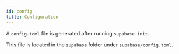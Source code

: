 ```yaml
---
id: config
title: Configuration
---
```


<!-- AUTOGENERATED: DO NOT EDIT DIRECTLY -->

A `config.toml` file is generated after running `supabase init`.

This file is located in the `supabase` folder under `supabase/config.toml`.
